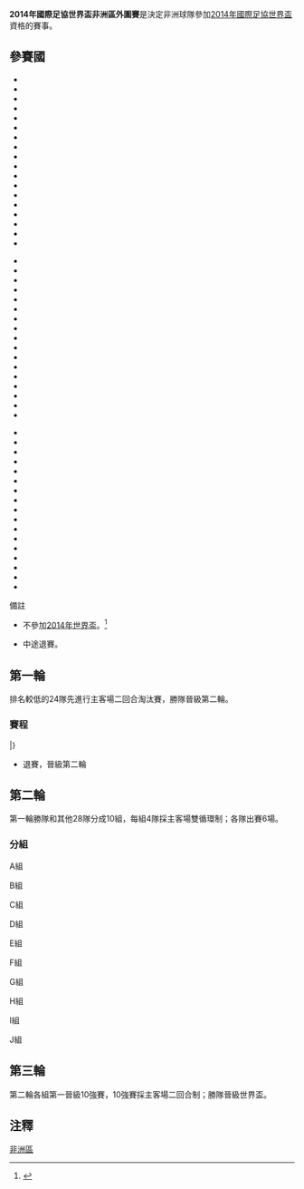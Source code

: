 {{Pathnav|2014年國際足協世界盃|2014年國際足協世界盃外圍賽|frame=2}}
'''2014年國際足協世界盃非洲區外圍賽'''是決定非洲球隊參加[[2014年國際足協世界盃|2014年國際足協世界盃]]資格的賽事。

== 參賽國 ==
{{col-begin}}
{{col-3}}
*{{fb|ALG}}
*{{fb|ANG}}
*{{fb|BEN}}
*{{fb|BOT}}
*{{fb|BFA}}
*{{fb|BDI}}
*{{fb|CMR}}
*{{fb|CPV}}
*{{fb|CTA}}
*{{fb|CHA}}
*{{fb|COM}}
*{{fb|CGO}}
*{{fb|COD}}
*{{fb|CIV}}
*{{fb|DJI}}
*{{fb|EGY}}
*{{fb|EQG}}
*{{fb|ERI}}
{{col-3}}
*{{fb|ETH}}
*{{fb|GAB}}
*{{fb|GAM}}
*{{fb|GHA}}
*{{fb|GUI}}
*{{fb|GNB}}
*{{fb|KEN}}
*{{fb|LES}}
*{{fb|LBR}}
*{{fb|LBY}}
*{{fb|MAD}}
*{{fb|MWI}}
*{{fb|MLI}}
*{{fb|MRI}}
*{{fb|MAR}}
*{{fb|MOZ}}
*{{fb|NAM}}
{{col-3}}
*{{fb|NIG}}
*{{fb|NGA}}
*{{fb|RWA}}
*{{fb|STP}}
*{{fb|SEN}}
*{{fb|SEY}}
*{{fb|SLE}}
*{{fb|SOM}}
*{{fb|RSA}}
*{{fb|SUD}}
*{{fb|SWZ}}
*{{fb|TAN}}
*{{fb|TOG}}
*{{fb|TUN}}
*{{fb|UGA}}
*{{fb|ZAM}}
*{{fb|ZIM}}
{{col-end}}

;備註
*{{MTN}}不參加[[2014年世界盃足球賽|2014年世界盃]]。<ref>{{Cite web |url=http://www.fifa.com/worldcup/preliminarydraw/index.html |title=2014 FIFA World Cup Brazil™ Preliminary Draw |accessdate=2011-06-28 |archive-date=2008-06-09 |archive-url=https://web.archive.org/web/20080609044247/http://www.fifa.com/worldcup/preliminarydraw/index.html |dead-url=no }}</ref>
*{{MRI}}中途退賽。

== 第一輪 ==
排名較低的24隊先進行主客場二回合淘汰賽，勝隊晉級第二輪。

=== 賽程 ===
{{TwoLeg start}}
{{TwoLegResult|'''{{fb-rt|SEY}}'''|| 0 – 7|{{fb|KEN}}||0–3|0–4 }}
{{TwoLegResult|'''{{fb-rt|GNB}}'''|| 1 – 2 |{{fb|TOG}}||1–1|0–1}}
{{TwoLegResult|{{fb-rt|DJI}}|| 0 – 8 |'''{{fb|NAM}}'''||0–4|0–4}}
{{TwoLegResult|{{fb-rt|MRI}}|| P - P *  |'''{{fb|LBR}}'''||P–P|P–P}}
{{TwoLegResult|{{fb-rt|COM}}|| 1 – 5 |'''{{fb|MOZ}}'''||0–1|1–4}}
{{TwoLegResult|'''{{fb-rt|SOM}}'''|| 0 – 5 |{{fb|ETH}}||0–0|0–5}}
{{TwoLegResult|'''{{fb-rt|EQG}}'''|| 3 – 2 |{{fb|MAD}}||2–0|1–2}}
{{TwoLegResult|{{fb-rt|LES}}|| 3 – 2 |'''{{fb|BDI}}'''||1–0|2–2}}
{{TwoLegResult|{{fb-rt|ERI}}|| 2 – 4 |'''{{fb|RWA}}'''||1–1|1–3}}
{{TwoLegResult|{{fb-rt|SWZ}}|| 2 – 8 |'''{{fb|COD}}'''||1–3|1–5}}
{{TwoLegResult|{{fb-rt|STP}}|| 1 – 6 |'''{{fb|CGO}}'''||0–5|1–1}}
{{TwoLegResult|{{fb-rt|CHA}}|| 2 – 2（[[作客入球優惠制|a]]） |'''{{fb|TAN}}'''||1–2|1–0}}
|}

*{{MRI}}退賽，{{LBR}}晉級第二輪

== 第二輪 ==
{{Main|2014年世界盃外圍賽非洲區第二輪}}
第一輪勝隊和其他28隊分成10組，每組4隊採主客場雙循環制；各隊出賽6場。
=== 分組 ===
;A組
{{2014年世界盃外圍賽非洲區第二輪A組
| expanded = yes
| fixtures = yes
}}

;B組
{{2014年世界盃外圍賽非洲區第二輪B組
| expanded = yes
| fixtures = yes
}}

;C組
{{2014年世界盃外圍賽非洲區第二輪C組
| expanded = yes
| fixtures = yes
}}

;D組
{{2014年世界盃外圍賽非洲區第二輪D組
| expanded = yes
| fixtures = yes
}}

;E組
{{2014年世界盃外圍賽非洲區第二輪E組
| expanded = yes
| fixtures = yes
}}
;F組
{{2014年世界盃外圍賽非洲區第二輪F組
| expanded = yes
| fixtures = yes
}}
;G組
{{2014年世界盃外圍賽非洲區第二輪G組
| expanded = yes
| fixtures = yes
}}

;H組
{{2014年世界盃外圍賽非洲區第二輪H組
| expanded = yes
| fixtures = yes
}}

;I組
{{2014年世界盃外圍賽非洲區第二輪I組
| expanded = yes
| fixtures = yes
}}

;J組
{{2014年世界盃外圍賽非洲區第二輪J組
| expanded = yes
| fixtures = yes
}}

== 第三輪 ==
第二輪各組第一晉級10強賽，10強賽採主客場二回合制；勝隊晉級世界盃。
{{2014年世界杯外围赛非洲区第三轮}}

== 注釋 ==
{{Reflist}}

{{2014年國際足協世界盃外圍賽}}

[[Category:2014年世界盃外圍賽|非洲區]]